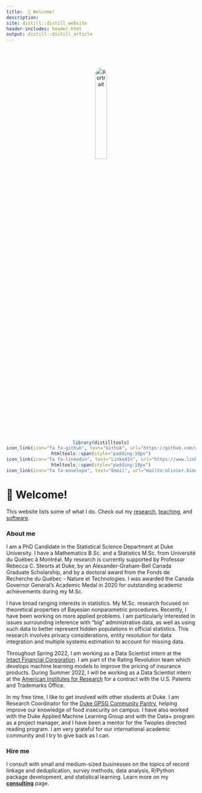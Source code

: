 ```yaml
---
title: 	👋 Welcome!
description:
site: distill::distill_website
header-includes: header.html
output: distill::distill_article
---
```


  <link rel="stylesheet" href="custom.css">


<center>
<img src="media/portrait2.jpg" alt="portrait" width="25%" style="border-radius: 50%; margin-top:10%">
</center>

<center>
```r
library(distilltools)
icon_link(icon="fa fa-github", text="Github", url="https://github.com/olivierbinette")
htmltools::span(style="padding:10px")
icon_link(icon="fa fa-linkedin", text="LinkedIn", url="https://www.linkedin.com/in/olivier-binette/")
htmltools::span(style="padding:10px")
icon_link(icon="fa fa-envelope", text="Email", url="mailto:olivier.binette@duke.edu")


```

</center>
 
# 👋 Welcome!

This website lists some of what I do. Check out my [ research](./research.html), [teaching](./teaching.html), and [software](./software.html).

### About me

I am a PhD Candidate in the Statistical Science Department at Duke University. I have a Mathematics B.Sc. and a Statistics M.Sc. from Université du Québec à Montréal. My research is currently supported by Professor Rebecca C. Steorts at Duke, by an Alexander-Graham-Bell Canada Graduate Scholarship, and by a doctoral award from the Fonds de Recherche du Québec - Nature et Technologies. I was awarded the Canada Governor General's Academic Medal in 2020 for outstanding academic achievements during my M.Sc.

I have broad ranging interests in statistics. My M.Sc. research focused on theoretical properties of Bayesian nonparametric procedures. Recently, I have been working on more applied problems. I am particularly interested in issues surrounding inference with "big" administrative data, as well as using such data to better represent hidden populations in official statistics. This research involves privacy considerations, entity resolution for data integration and multiple systems estimation to account for missing data. 

Throughout Spring 2022, I am working as a Data Scientist intern at the [Intact Financial Corporation](https://en.wikipedia.org/wiki/Intact_Financial). I am part of the Rating Revolution team which develops machine learning models to improve the pricing of insurance products. During Summer 2022, I will be working as a Data Scientist intern at the [American Institutes for Research](https://en.wikipedia.org/wiki/American_Institutes_for_Research) for a contract with the U.S. Patents and Trademarks Office.

In my free time, I like to get involved with other students at Duke. I am Research Coordinator for the [Duke GPSG Community Pantry](https://gpsg.duke.edu/resources-for-students/community-pantry/), helping improve our knowledge of food insecurity on campus. I have also worked with the Duke Applied Machine Learning Group and with the Data+ program as a project manager, and I have been a mentor for the Twoples directed reading program. I am very grateful for our international academic community and I try to give back as I can.

### Hire me

I consult with small and medium-sized businesses on the topics of record linkage and deduplication, survey methods, data analysis, R/Python package development, and statistical learning. Learn more on my [**consulting**](consulting.html) page.

